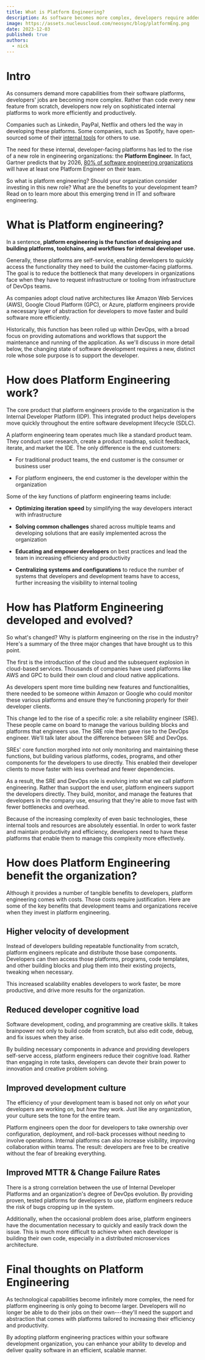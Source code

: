 ```yaml
---
title: What is Platform Engineering?
description: As software becomes more complex, developers require added support to keep up with growing demands. Here is how Platform Engineering solves this problem.
image: https://assets.nucleuscloud.com/neosync/blog/platformEng.png
date: 2023-12-03
published: true
authors:
  - nick
---
```


# Intro

As consumers demand more capabilities from their software platforms, developers' jobs are becoming more complex. Rather than code every new feature from scratch, developers now rely on sophisticated internal platforms to work more efficiently and productively.

Companies such as Linkedin, PayPal, Netflix and others led the way in developing these platforms. Some companies, such as Spotify, have open-sourced some of their [internal tools](https://backstage.io/) for others to use.

The need for these internal, developer-facing platforms has led to the rise of a new role in engineering organizations: the **Platform Engineer.** In fact, Gartner predicts that by 2026, [80% of software engineering organizations](https://www.gartner.com/en/articles/what-is-platform-engineering) will have at least one Platform Engineer on their team.

So what is platform engineering? Should your organization consider investing in this new role? What are the benefits to your development team? Read on to learn more about this emerging trend in IT and software engineering.

# What is Platform engineering?

In a sentence, **platform engineering is the function of designing and building platforms, toolchains, and workflows for internal developer use.**

Generally, these platforms are self-service, enabling developers to quickly access the functionality they need to build the customer-facing platforms. The goal is to reduce the bottleneck that many developers in organizations face when they have to request infrastructure or tooling from infrastructure of DevOps teams.

As companies adopt cloud native architectures like Amazon Web Services (AWS), Google Cloud Platform (GPC), or Azure, platform engineers provide a necessary layer of abstraction for developers to move faster and build
software more efficiently.

Historically, this function has been rolled up within DevOps, with a broad focus on providing automations and workflows that support the maintenance and running of the application. As we'll discuss in more detail below, the changing state of software development requires a new, distinct role whose sole purpose is to support the developer.

# How does Platform Engineering work?

The core product that platform engineers provide to the organization is the Internal Developer Platform (IDP). This integrated product helps developers move quickly throughout the entire software development lifecycle (SDLC).

A platform engineering team operates much like a standard product team.
They conduct user research, create a product roadmap, solicit feedback,
iterate, and market the IDE. The only difference is the end customers:

- For traditional product teams, the end customer is the consumer or business user

- For platform engineers, the end customer is the developer within the organization

Some of the key functions of platform engineering teams include:

- **Optimizing iteration speed** by simplifying the way developers interact with infrastructure

- **Solving common challenges** shared across multiple teams and developing solutions that are easily implemented across the organization

- **Educating and empower developers** on best practices and lead the team in increasing efficiency and productivity

- **Centralizing systems and configurations** to reduce the number of systems that developers and development teams have to access, further increasing the visibility to internal tooling

# How has Platform Engineering developed and evolved?

So what's changed? Why is platform engineering on the rise in the industry? Here's a summary of the three major changes that have brought us to this point.

The first is the introduction of the cloud and the subsequent explosion in cloud-based services. Thousands of companies have used platforms like AWS and GPC to build their own cloud and cloud native applications.

As developers spent more time building new features and functionalities, there needed to be someone within Amazon or Google who could monitor these various platforms and ensure they're functioning properly for their developer clients.

This change led to the rise of a specific role: a site reliability engineer (SRE). These people came on board to manage the various building blocks and platforms that engineers use. The SRE role then gave rise to the DevOps engineer. We'll talk later about the difference between SRE and DevOps.

SREs' core function morphed into not only monitoring and maintaining these functions, but building various platforms, codes, programs, and other components for the developers to use directly. This enabled their developer clients to move faster with less overhead and fewer dependencies.

As a result, the SRE and DevOps role is evolving into what we call platform engineering. Rather than support the end user, platform engineers support the developers directly. They build, monitor, and manage the features that developers in the company use, ensuring that they're able to move fast with fewer bottlenecks and overhead.

Because of the increasing complexity of even basic technologies, these internal tools and resources are absolutely essential. In order to work faster and maintain productivity and efficiency, developers need to have these platforms that enable them to manage this complexity more effectively.

# How does Platform Engineering benefit the organization?

Although it provides a number of tangible benefits to developers, platform engineering comes with costs. Those costs require justification. Here are some of the key benefits that development teams and organizations receive when they invest in platform engineering.

## Higher velocity of development

Instead of developers building repeatable functionality from scratch, platform engineers replicate and distribute those base components. Developers can then access those platforms, programs, code templates, and other building blocks and plug them into their existing projects, tweaking when necessary.

This increased scalability enables developers to work faster, be more productive, and drive more results for the organization.

## Reduced developer cognitive load

Software development, coding, and programming are creative skills. It takes brainpower not only to build code from scratch, but also edit code, debug, and fix issues when they arise.

By building necessary components in advance and providing developers self-serve access, platform engineers reduce their cognitive load. Rather than engaging in rote tasks, developers can devote their brain power to innovation and creative problem solving.

## Improved development culture

The efficiency of your development team is based not only on _what_ your developers are working on, but _how_ they work. Just like any organization, your culture sets the tone for the entire team.

Platform engineers open the door for developers to take ownership over configuration, deployment, and roll-back processes without needing to involve operations. Internal platforms can also increase visibility, improving collaboration within teams. The result: developers are free to be creative without the fear of breaking everything.

## Improved MTTR & Change Failure Rates

There is a strong correlation between the use of Internal Developer Platforms and an organization's degree of DevOps evolution. By providing proven, tested platforms for developers to use, platform engineers reduce the risk of bugs cropping up in the system.

Additionally, when the occasional problem does arise, platform engineers have the documentation necessary to quickly and easily track down the issue. This is much more difficult to achieve when each developer is building their own code, especially in a distributed microservices architecture.

# Final thoughts on Platform Engineering

As technological capabilities become infinitely more complex, the need for platform engineering is only going to become larger. Developers will no longer be able to do their jobs on their own---they'll need the support and abstraction that comes with platforms tailored to increasing their efficiency and productivity.

By adopting platform engineering practices within your software development organization, you can enhance your ability to develop and deliver quality software in an efficient, scalable manner.
